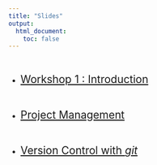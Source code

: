 ```yaml
---
title: "Slides"
output:
  html_document:
    toc: false
---
```



<br>

- <span style="font-size: 1.5em">[Workshop 1 : Introduction](01_intro.html)</span>

<br>

- <span style="font-size: 1.5em">[Project Management](02_workflowtalk.html)</span>

<br>

- <span style="font-size: 1.5em">[Version Control with *git*](03_versioncontrol.html)</span>

